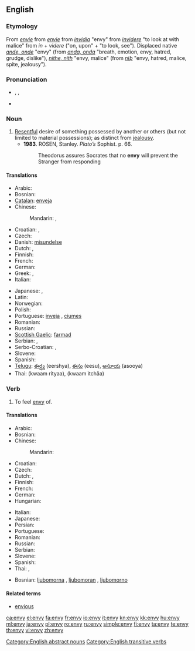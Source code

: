 ==English==

===Etymology===
From {{etyl|enm}} ''[[envie#Middle English|envie]]'' from {{etyl|fro}} ''[[envie#Old French|envie]]'' from {{etyl|la}} ''[[invidia#Latin|invidia]]'' "envy" from ''[[invidere#Latin|invidere]]'' "to look at with malice" from ''in'' + ''videre'' ("on, upon" + "to look, see"). Displaced native {{enm}} ''[[ande#Middle English|ande, onde]]'' "envy" (from {{ang}} ''[[anda#Old English|anda, onda]]'' "breath, emotion, envy, hatred, grudge, dislike"), {{enm}} ''[[nith#Middle English|nithe, nith]]'' "envy, malice" (from {{ang}} ''[[niþ#Old English|nīþ]]'' "envy, hatred, malice, spite, jealousy").

===Pronunciation===
* {{a|UK}} {{enPR|ĕn'vē}}, {{IPA|/ˈɛnviː/}}, {{SAMPA|/"Envi:/}}
* {{audio|En-us-envy.ogg|Audio (US)}}

===Noun===
{{en-noun|envies|-}}

# [[resentful|Resentful]] desire of something possessed by another or others (but not limited to material possessions); as distinct from [[jealousy]].
#* '''1983'''.  ROSEN, Stanley.  ''Plato’s'' Sophist.  p. 66.
#*: Theodorus assures Socrates that no '''envy''' will prevent the Stranger from responding

====Translations====
{{trans-top|envy}}
* Arabic: {{t|ar|حسد|m|tr=Hasad}}
* Bosnian: {{t-|bs|ljubomora|f}}
* [[Catalan]]: [[enveja]] {{f}}
* Chinese:
*: Mandarin: {{t|cmn|妒嫉|tr=dùjí|sc=Hani}},  {{t|cmn|羡慕|tr=xiànmù|sc=Hani}}
* Croatian: {{t-|hr|zavist|f|alt=závist}}, {{t-|hr|ljubomora|f|alt=ljubòmora}}
* Czech: {{t-|cs|závist|f}}
* Danish: [[misundelse]]
* Dutch: {{t+|nl|afgunst|f}}, {{t+|nl|nijd|m|alt=nĳd}}
* Finnish: {{t-|fi|kateus|m}}
* French: {{t+|fr|envie|f}}
* German: {{t+|de|Neid|m}}
* Greek: {{t+|el|φθόνος|m|tr=phthonos}},  {{t|el|ζηλοφθονία|f}}
* Italian: {{t+|it|invidia|f}}
{{trans-mid}}
* Japanese: {{t|ja|嫉妬|tr=しっと, shitto}},  {{t|ja|ねたみ|tr=netami}}
* Latin: {{t-|la|invidia|f}}
* Norwegian: {{t+|no|misunnelse}}
* Polish: {{t+|pl|zazdrość|f}}
* Portuguese: [[inveja]] {{f}}, [[ciumes]] {{m}}
* Romanian: {{t-|ro|invidie|f}}
* Russian: {{t+|ru|зависть|f|tr=závist’}}
* [[Scottish Gaelic]]: [[farmad]] {{m}}
* Serbian: {{t-|sr|zavist}}, {{t-|sr|ljubomora}}
* Serbo-Croatian: {{tø|sh|zavist|f|xs=Serbo-Croatian}},  {{tø|sh|jal|m|xs=Serbo-Croatian}}
* Slovene: {{t-|sl|zavist|f}}
* Spanish: {{t-|es|envidia|f}}
* [[Telugu]]: [[ఈర్ష్య]] (eershya), [[ఈసు]] (eesu), [[అసూయ]] (asooya)
* Thai: {{Thai|[[ความริษยา]]}} (kwaam rítyaa), {{Thai|[[ความอิจฉา]]}} (kwaam ìtchăa)
{{trans-bottom}}

===Verb===
{{en-verb|env|i|ed}}

# To feel [[envy]] of.

====Translations====
{{trans-top|to envy}}
* Arabic: {{t|ar|غبط|tr=ghábaTa}}
* Bosnian: {{t-|bs|zavidjeti}}
* Chinese:
*: Mandarin: {{t|cmn|羡慕|tr=xiànmù|sc=Hani}}
* Croatian: {{t-|hr|zavidjeti|alt=závidjeti}}
* Czech: {{t-|cs|závidět}}
* Dutch: {{t+|nl|benijden|alt=benĳden}}, {{t|nl|afgunstig zijn|alt=afgunstig zĳn}}
* Finnish: {{t-|fi|kadehtia}}
* French: {{t+|fr|envier}}
* German: {{t+|de|beneiden}}
* Hungarian: {{t+|hu|irigyel}}
{{trans-mid}}
* Italian: {{t+|it|invidiare}}
* Japanese: {{t|ja|羨む|tr=うらやむ, urayamu}}
* Persian: {{t|fa|حسادت ورزیدن|sc=Arab|xs=Persian}}
* Portuguese: {{t|pt|invejar}}
* Romanian: {{t+|ro|invidia}}
* Russian: {{t|ru|завидовать|tr=zavídovat’}}
* Serbian: {{t|sr|zavideti}}
* Slovene: {{t|sl|zavidati}}
* Spanish: {{t-|es|envidiar}}
* Thai: {{t|th|ริษยา|tr=rítyaa}}, {{t-|th|อิจฉา|tr=ìtchăa}}
{{trans-bottom}}

{{checktrans-top}}
* Bosnian: [[ljubomorna]] {{f}}, [[ljubomoran]] {{m}}, [[ljubomorno]] {{n}}
{{checktrans-bottom}}

====Related terms====
* [[envious]]

[[Category:English abstract nouns]]
[[Category:English transitive verbs]]

[[ca:envy]]
[[el:envy]]
[[fa:envy]]
[[fr:envy]]
[[io:envy]]
[[it:envy]]
[[kn:envy]]
[[kk:envy]]
[[hu:envy]]
[[ml:envy]]
[[ja:envy]]
[[pl:envy]]
[[ro:envy]]
[[ru:envy]]
[[simple:envy]]
[[fi:envy]]
[[ta:envy]]
[[te:envy]]
[[th:envy]]
[[vi:envy]]
[[zh:envy]]